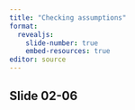 ```yaml
---
title: "Checking assumptions"
format: 
  revealjs:
    slide-number: true
    embed-resources: true
editor: source
---
```


## Slide 02-06

::: notes

:::

